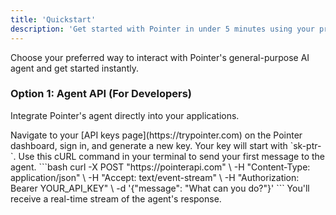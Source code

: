 ```yaml
---
title: 'Quickstart'
description: 'Get started with Pointer in under 5 minutes using your preferred interface.'
---
```


Choose your preferred way to interact with Pointer's general-purpose AI agent and get started instantly.

### Option 1: Agent API (For Developers)
Integrate Pointer's agent directly into your applications.

<AccordionGroup>
  <Accordion title="1. Get Your API Key" icon="key">
    Navigate to your [API keys page](https://trypointer.com) on the Pointer dashboard, sign in, and generate a new key. Your key will start with `sk-ptr-`.
  </Accordion>
  <Accordion title="2. Make Your First API Call" icon="code-branch">
    Use this cURL command in your terminal to send your first message to the agent.
    ```bash
    curl -X POST "https://pointerapi.com" \
      -H "Content-Type: application/json" \
      -H "Accept: text/event-stream" \
      -H "Authorization: Bearer YOUR_API_KEY" \
      -d '{"message": "What can you do?"}'
    ```
    You'll receive a real-time stream of the agent's response.
  </Accordion>
</AccordionGroup> 